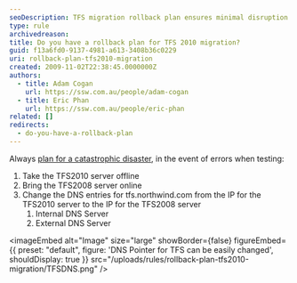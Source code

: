 ```yaml
---
seoDescription: TFS migration rollback plan ensures minimal disruption with a tested disaster recovery strategy.
type: rule
archivedreason:
title: Do you have a rollback plan for TFS 2010 migration?
guid: f13a6fd0-9137-4981-a613-3408b36c0229
uri: rollback-plan-tfs2010-migration
created: 2009-11-02T22:38:45.0000000Z
authors:
  - title: Adam Cogan
    url: https://ssw.com.au/people/adam-cogan
  - title: Eric Phan
    url: https://ssw.com.au/people/eric-phan
related: []
redirects:
  - do-you-have-a-rollback-plan
---
```


Always [plan for a catastrophic disaster](/disaster-recovery-plan), in the event of errors when testing:
1. Take the TFS2010 server offline
2. Bring the TFS2008 server online
3. Change the DNS entries for tfs.northwind.com from the IP for the TFS2010 server to the IP for the TFS2008 server
   1. Internal DNS Server
   2. External DNS Server


<imageEmbed
  alt="Image"
  size="large"
  showBorder={false}
  figureEmbed={{
    preset: "default",
    figure: 'DNS Pointer for TFS can be easily changed',
    shouldDisplay: true
  }}
  src="/uploads/rules/rollback-plan-tfs2010-migration/TFSDNS.png"
/>